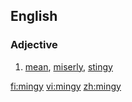 ==English==

===Adjective===
{{en-adj|mingier|mingiest}}

# [[mean]], [[miserly]], [[stingy]]

[[fi:mingy]]
[[vi:mingy]]
[[zh:mingy]]